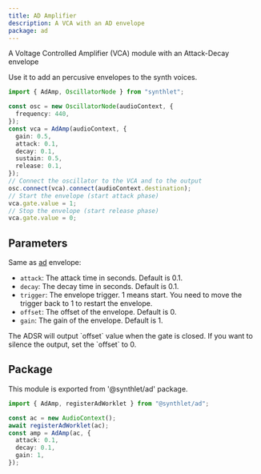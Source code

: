 ```yaml
---
title: AD Amplifier
description: A VCA with an AD envelope
package: ad
---
```



A Voltage Controlled Amplifier (VCA) module with an Attack-Decay envelope

Use it to add an percusive envelopes to the synth voices.

```ts
import { AdAmp, OscillatorNode } from "synthlet";

const osc = new OscillatorNode(audioContext, {
  frequency: 440,
});
const vca = AdAmp(audioContext, {
  gain: 0.5,
  attack: 0.1,
  decay: 0.1,
  sustain: 0.5,
  release: 0.1,
});
// Connect the oscillator to the VCA and to the output
osc.connect(vca).connect(audioContext.destination);
// Start the envelope (start attack phase)
vca.gate.value = 1;
// Stop the envelope (start release phase)
vca.gate.value = 0;
```

<AmpAdExample />

## Parameters

Same as [ad](/docs/modifiers/ad) envelope:

- `attack`: The attack time in seconds. Default is 0.1.
- `decay`: The decay time in seconds. Default is 0.1.
- `trigger`: The envelope trigger. 1 means start. You need to move the trigger back to 1 to restart the envelope.
- `offset`: The offset of the envelope. Default is 0.
- `gain`: The gain of the envelope. Default is 1.

<Callout title="Offset is silence" type="warn">
  The ADSR will output `offset` value when the gate is closed. If you want to
  silence the output, set the `offset` to 0.
</Callout>

## Package

This module is exported from '@synthlet/ad' package.

```ts
import { AdAmp, registerAdWorklet } from "@synthlet/ad";

const ac = new AudioContext();
await registerAdWorklet(ac);
const amp = AdAmp(ac, {
  attack: 0.1,
  decay: 0.1,
  gain: 1,
});
```

